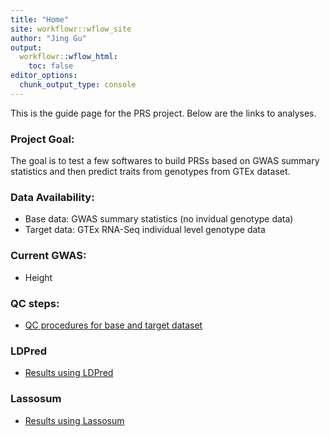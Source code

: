 ```yaml
---
title: "Home"
site: workflowr::wflow_site
author: "Jing Gu"
output:
  workflowr::wflow_html:
    toc: false
editor_options:
  chunk_output_type: console
---
```


This is the guide page for the PRS project. Below are the links to analyses.

### **Project Goal**: 
The goal is to test a few softwares to build PRSs based on GWAS summary statistics and then predict traits from genotypes from GTEx dataset.

### **Data Availability**: 
  * Base data: GWAS summary statistics (no invidual genotype data)
  * Target data: GTEx RNA-Seq individual level genotype data

### **Current GWAS**:
* Height

### QC steps:

* [QC procedures for base and target dataset](Follow_guidlines.html)

### LDPred

* [Results using LDPred](LDPred_analysis.html)

### Lassosum 

* [Results using Lassosum](Lassosum_analysis.html)


